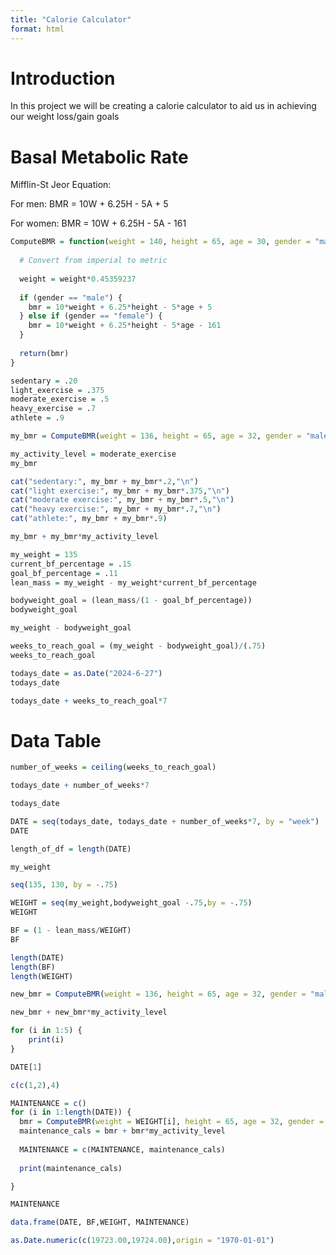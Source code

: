 ```yaml
---
title: "Calorie Calculator"
format: html
---
```


# Introduction

In this project we will be creating a calorie calculator to aid us in achieving our weight loss/gain goals

# Basal Metabolic Rate

Mifflin-St Jeor Equation:

For men:
BMR = 10W + 6.25H - 5A + 5

For women:
BMR = 10W + 6.25H - 5A - 161

```r
ComputeBMR = function(weight = 140, height = 65, age = 30, gender = "male") {
  
  # Convert from imperial to metric
  
  weight = weight*0.45359237
    
  if (gender == "male") {
    bmr = 10*weight + 6.25*height - 5*age + 5
  } else if (gender == "female") {
    bmr = 10*weight + 6.25*height - 5*age - 161
  }
  
  return(bmr)
}
```

```r
sedentary = .20
light_exercise = .375
moderate_exercise = .5
heavy_exercise = .7
athlete = .9
```


```r
my_bmr = ComputeBMR(weight = 136, height = 65, age = 32, gender = "male")

my_activity_level = moderate_exercise
my_bmr
```

```r
cat("sedentary:", my_bmr + my_bmr*.2,"\n")
cat("light exercise:", my_bmr + my_bmr*.375,"\n")
cat("moderate exercise:", my_bmr + my_bmr*.5,"\n")
cat("heavy exercise:", my_bmr + my_bmr*.7,"\n")
cat("athlete:", my_bmr + my_bmr*.9)
```


```r
my_bmr + my_bmr*my_activity_level
```

```r
my_weight = 135
current_bf_percentage = .15
goal_bf_percentage = .11
lean_mass = my_weight - my_weight*current_bf_percentage
```



```r
bodyweight_goal = (lean_mass/(1 - goal_bf_percentage))
bodyweight_goal
```

```r
my_weight - bodyweight_goal
```

```r
weeks_to_reach_goal = (my_weight - bodyweight_goal)/(.75)
weeks_to_reach_goal
```

```r
todays_date = as.Date("2024-6-27")
todays_date
```

```r
todays_date + weeks_to_reach_goal*7
```

# Data Table

```r
number_of_weeks = ceiling(weeks_to_reach_goal)
```

```r
todays_date + number_of_weeks*7
```

```r
todays_date
```

```r
DATE = seq(todays_date, todays_date + number_of_weeks*7, by = "week")
DATE

```

```r
length_of_df = length(DATE)
```

```r
my_weight
```

```r
seq(135, 130, by = -.75)
```

```r
WEIGHT = seq(my_weight,bodyweight_goal -.75,by = -.75)
WEIGHT
```

```r
BF = (1 - lean_mass/WEIGHT)
BF
```

```r
length(DATE)
length(BF)
length(WEIGHT)
```

```r
new_bmr = ComputeBMR(weight = 136, height = 65, age = 32, gender = "male")
```

```r
new_bmr + new_bmr*my_activity_level
```

```r
for (i in 1:5) {
    print(i)
}
```

```r
DATE[1]
```

```r
c(c(1,2),4)
```



```r

MAINTENANCE = c()
for (i in 1:length(DATE)) {
  bmr = ComputeBMR(weight = WEIGHT[i], height = 65, age = 32, gender = "male")
  maintenance_cals = bmr + bmr*my_activity_level
  
  MAINTENANCE = c(MAINTENANCE, maintenance_cals)
  
  print(maintenance_cals)

}

MAINTENANCE
```


```r
data.frame(DATE, BF,WEIGHT, MAINTENANCE)
```


```r
as.Date.numeric(c(19723.00,19724.00),origin = "1970-01-01")
```

